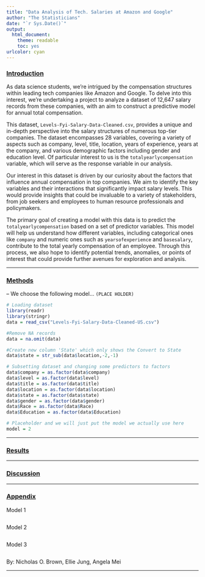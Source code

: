 ```yaml
---
title: "Data Analysis of Tech. Salaries at Amazon and Google"
author: "The Statisticians"
date: "`r Sys.Date()`"
output:
  html_document: 
    theme: readable
    toc: yes
urlcolor: cyan
---
```


### <u>Introduction</u>

As data science students, we're intrigued by the compensation structures within leading tech companies like Amazon and Google. To delve into this interest, we're undertaking a project to analyze a dataset of 12,647 salary records from these companies, with an aim to construct a predictive model for annual total compensation.

This dataset, `Levels-Fyi-Salary-Data-Cleaned.csv`, provides a unique and in-depth perspective into the salary structures of numerous top-tier companies. The dataset encompasses 28 variables, covering a variety of aspects such as company, level, title, location, years of experience, years at the company, and various demographic factors including gender and education level. Of particular interest to us is the `totalyearlycompensation` variable, which will serve as the response variable in our analysis.

Our interest in this dataset is driven by our curiosity about the factors that influence annual compensation in top companies. We aim to identify the key variables and their interactions that significantly impact salary levels. This would provide insights that could be invaluable to a variety of stakeholders, from job seekers and employees to human resource professionals and policymakers.

The primary goal of creating a model with this data is to predict the `totalyearlycompensation` based on a set of predictor variables. This model will help us understand how different variables, including categorical ones like `company` and numeric ones such as `yearsofexperience` and `basesalary`, contribute to the total yearly compensation of an employee. Through this process, we also hope to identify potential trends, anomalies, or points of interest that could provide further avenues for exploration and analysis.

***

### <u>Methods</u>

-- We choose the following model... `(PLACE HOLDER)`

```r
# Loading dataset
library(readr)
library(stringr)
data = read_csv("Levels-Fyi-Salary-Data-Cleaned-US.csv")

#Remove NA records
data = na.omit(data)

#Create new column 'State' which only shows the Convert to State
data$state = str_sub(data$location,-2,-1)

# Subsetting dataset and changing some predictors to factors
data$company = as.factor(data$company)
data$level = as.factor(data$level)
data$title = as.factor(data$title)
data$location = as.factor(data$location)
data$state = as.factor(data$state)
data$gender = as.factor(data$gender)
data$Race = as.factor(data$Race)
data$Education = as.factor(data$Education)
```

```r
# Placeholder and we will just put the model we actually use here 
model = 2
```


***

### <u>Results</u>


***

### <u>Discussion</u>


***

### <u>Appendix</u> 

Model 1
```r

```

Model 2 
```r

```


Model 3 
```r

```


By: Nicholas O. Brown, Ellie Jung, Angela Mei

***

